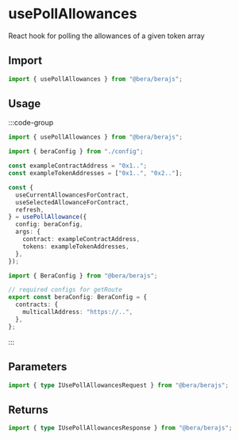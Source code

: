 # usePollAllowances

React hook for polling the allowances of a given token array

## Import

```ts
import { usePollAllowances } from "@bera/berajs";
```

## Usage

:::code-group

```ts twoslash [example.ts]
import { usePollAllowances } from "@bera/berajs";

import { beraConfig } from "./config";

const exampleContractAddress = "0x1..";
const exampleTokenAddresses = ["0x1..", "0x2.."];

const {
  useCurrentAllowancesForContract,
  useSelectedAllowanceForContract,
  refresh,
} = usePollAllowance({
  config: beraConfig,
  args: {
    contract: exampleContractAddress,
    tokens: exampleTokenAddresses,
  },
});
```

```ts twoslash [config.ts] filename="config.ts"
import { BeraConfig } from "@bera/berajs";

// required configs for getRoute
export const beraConfig: BeraConfig = {
  contracts: {
    multicallAddress: "https://..",
  },
};
```

:::

## Parameters

```ts
import { type IUsePollAllowancesRequest } from "@bera/berajs";
```

## Returns

```ts
import { type IUsePollAllowancesResponse } from "@bera/berajs";
```
